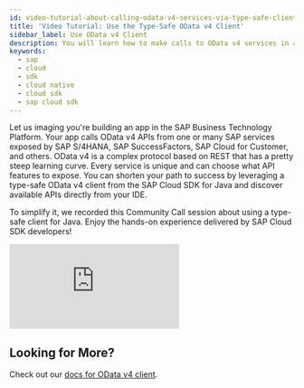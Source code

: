```yaml
---
id: video-tutorial-about-calling-odata-v4-services-via-type-safe-client
title: 'Video Tutorial: Use the Type-Safe OData v4 Client'
sidebar_label: Use OData v4 Client
description: You will learn how to make calls to OData v4 services in a fluent and type-safe way by leveraging type-safe client provided by sap cloud SDK for Java.
keywords:
  - sap
  - cloud
  - sdk
  - cloud native
  - cloud sdk
  - sap cloud sdk
---
```


Let us imaging you're building an app in the SAP Business Technology Platform.
Your app calls OData v4 APIs from one or many SAP services exposed by SAP S/4HANA, SAP SuccessFactors, SAP Cloud for Customer, and others.
OData v4 is a complex protocol based on REST that has a pretty steep learning curve.
Every service is unique and can choose what API features to expose.
You can shorten your path to success by leveraging a type-safe OData v4 client from the SAP Cloud SDK for Java and discover available APIs directly from your IDE.

To simplify it, we recorded this Community Call session about using a type-safe client for Java.
Enjoy the hands-on experience delivered by SAP Cloud SDK developers!

<div class="sdk-video-container">
  <iframe
    class="sdk-video"
    src="https://youtube.com/embed/p_JTapzii_I?start=937"
    frameborder="0"
    allow="accelerometer; autoplay; encrypted-media; gyroscope; picture-in-picture"
    allowfullscreen
  ></iframe>
</div>

## Looking for More?

Check out our [docs for OData v4 client](../features/odata/type-safe-client-odata-v4.mdx).